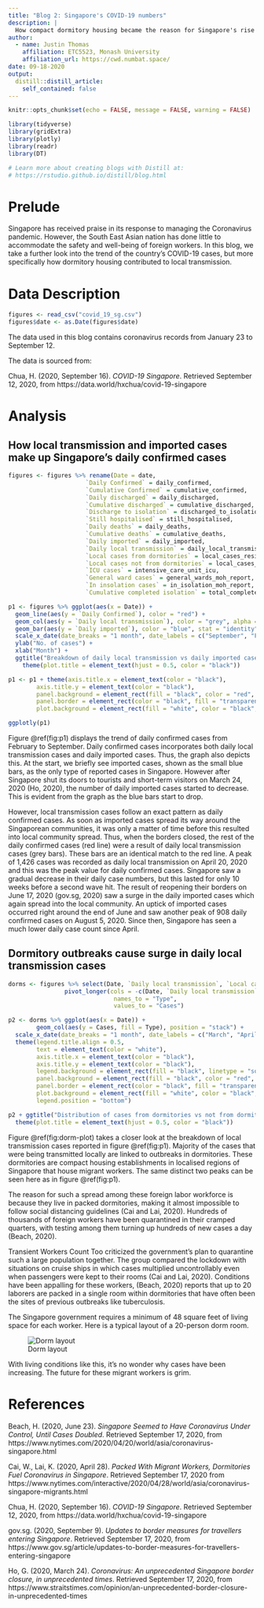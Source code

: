 ```yaml
---
title: "Blog 2: Singapore's COVID-19 numbers"
description: |
  How compact dormitory housing became the reason for Singapore's rise in case numbers.
author:
  - name: Justin Thomas 
    affiliation: ETC5523, Monash University
    affiliation_url: https://cwd.numbat.space/
date: 09-18-2020
output:
  distill::distill_article:
    self_contained: false
---
```


```r
knitr::opts_chunk$set(echo = FALSE, message = FALSE, warning = FALSE)

library(tidyverse)
library(gridExtra)
library(plotly)
library(readr)
library(DT)

# Learn more about creating blogs with Distill at:
# https://rstudio.github.io/distill/blog.html

```

# Prelude

Singapore has received praise in its response to managing the Coronavirus pandemic. However, the South East Asian nation has done little to accommodate the safety and well-being of foreign workers. In this blog, we take a further look into the trend of the country's COVID-19 cases, but more specifically how dormitory housing contributed to local transmission.

# Data Description

```r
figures <- read_csv("covid_19_sg.csv")
figures$date <- as.Date(figures$date)
```

The data used in this blog contains coronavirus records from January 23 to September 12.

The data is sourced from:

Chua, H. (2020, September 16). *COVID-19 Singapore*. Retrieved September 12, 2020, from https://data.world/hxchua/covid-19-singapore


# Analysis

## How local transmission and imported cases make up Singapore's daily confirmed cases

```r
figures <- figures %>% rename(Date = date, 
                      `Daily Confirmed` = daily_confirmed,
                      `Cumulative Confirmed` = cumulative_confirmed,
                      `Daily discharged` = daily_discharged,
                      `Cumulative discharged` = cumulative_discharged,
                      `Discharge to isolation` = discharged_to_isolation,
                      `Still hospitalised` = still_hospitalised,
                      `Daily deaths` = daily_deaths,
                      `Cumulative deaths` = cumulative_deaths,
                      `Daily imported` = daily_imported,
                      `Daily local transmission` = daily_local_transmission,
                      `Local cases from dormitories` = local_cases_residing_in_dorms_moh_report,
                      `Local cases not from dormitories` = local_cases_not_residing_in_doms_moh_report,
                      `ICU cases` = intensive_care_unit_icu,
                      `General ward cases` = general_wards_moh_report,
                      `In insolation cases` = in_isolation_moh_report,
                      `Cumulative completed isolation` = total_completed_isolation_moh_report)
```

```r
p1 <- figures %>% ggplot(aes(x = Date)) +
  geom_line(aes(y = `Daily Confirmed`), color = "red") +
  geom_col(aes(y = `Daily local transmission`), color = "grey", alpha = 0.8) +
  geom_bar(aes(y = `Daily imported`), color = "blue", stat = "identity", position = "stack") +
  scale_x_date(date_breaks = "1 month", date_labels = c("September", "February", "March", "April", "May", "June", "July", "August")) +
  ylab("No. of cases") +
  xlab("Month") +
  ggtitle("Breakdown of daily local transmission vs daily imported cases") +
    theme(plot.title = element_text(hjust = 0.5, color = "black"))

p1 <- p1 + theme(axis.title.x = element_text(color = "black"),
        axis.title.y = element_text(color = "black"),
        panel.background = element_rect(fill = "black", color = "red", size = 3),
        panel.border = element_rect(color = "black", fill = "transparent", size = 3),
        plot.background = element_rect(fill = "white", color = "black", size = 1.5))

ggplotly(p1)
```

Figure \@ref(fig:p1) displays the trend of daily confirmed cases from February to September. 
Daily confirmed cases incorporates both daily local transmission cases and daily imported cases. Thus, the graph also depicts this. At the start, we briefly see imported cases, shown as the small blue bars, as the only type of reported cases in Singapore. However after Singapore shut its doors to tourists and short-term visitors on March 24, 2020 (Ho, 2020), the number of daily imported cases started to decrease. This is evident from the graph as the blue bars start to drop.

However, local transmission cases follow an exact pattern as daily confirmed cases. As soon as imported cases spread its way around the Singaporean communities, it was only a matter of time before this resulted into local community spread. Thus, when the borders closed, the rest of the daily confirmed cases (red line) were a result of daily local transmission cases (grey bars). These bars are an identical match to the red line. A peak of 1,426 cases was recorded as daily local transmission on April 20, 2020 and this was the peak value for daily confirmed cases. Singapore saw a gradual decrease in their daily case numbers, but this lasted for only 10 weeks before a second wave hit. The result of reopening their borders on June 17, 2020 (gov.sg, 2020) saw a surge in the daily imported cases which again spread into the local community. An uptick of imported cases occurred right around the end of June and saw another peak of 908 daily confirmed cases on August 5, 2020. Since then, Singapore has seen a much lower daily case count since April.

## Dormitory outbreaks cause surge in daily local transmission cases

```r
dorms <- figures %>% select(Date, `Daily local transmission`, `Local cases from dormitories`, `Local cases not from dormitories`) %>% 
                pivot_longer(cols = -c(Date, `Daily local transmission`),
                              names_to = "Type",
                              values_to = "Cases")
```

```r
p2 <- dorms %>% ggplot(aes(x = Date)) +
        geom_col(aes(y = Cases, fill = Type), position = "stack") + 
  scale_x_date(date_breaks = "1 month", date_labels = c("March", "April", "May", "June", "July", "August", "September")) + 
  theme(legend.title.align = 0.5,
        text = element_text(color = "white"),
        axis.title.x = element_text(color = "black"),
        axis.title.y = element_text(color = "black"),
        legend.background = element_rect(fill = "black", linetype = "solid"),
        panel.background = element_rect(fill = "black", color = "red", size = 3),
        panel.border = element_rect(color = "black", fill = "transparent", size = 3),
        plot.background = element_rect(fill = "white", color = "black", size = 1.5),
        legend.position = "bottom") 

p2 + ggtitle("Distribution of cases from dormitories vs not from dormitories") +
  theme(plot.title = element_text(hjust = 0.5, color = "black"))
```


Figure \@ref(fig:dorm-plot) takes a closer look at the breakdown of local transmission cases reported in figure \@ref(fig:p1). Majority of the cases that were being transmitted locally are linked to outbreaks in dormitories. These dormitories are compact housing establishments in localised regions of Singapore that house migrant workers. The same distinct two peaks can be seen here as in figure \@ref(fig:p1). 

The reason for such a spread among these foreign labor workforce is because they live in packed dormitories, making it almost impossible to follow social distancing guidelines (Cai and Lai, 2020). Hundreds of thousands of foreign workers have been quarantined in their cramped quarters, with testing among them turning up hundreds of new cases a day (Beach, 2020).

Transient Workers Count Too criticized the government’s plan to quarantine such a large population together. The group compared the lockdown with situations on cruise ships in which cases multiplied uncontrollably even when passengers were kept to their rooms (Cai and Lai, 2020). Conditions have been appalling for these workers, (Beach, 2020) reports that up to 20 laborers are packed in a single room within dormitories that have often been the sites of previous outbreaks like tuberculosis.

The Singapore government requires a minimum of 48 square feet of living space for each worker. Here is a typical layout of a 20-person dorm room.

![Dorm layout](layout2.jpg)

With living conditions like this, it's no wonder why cases have been increasing. The future for these migrant workers is grim.

# References

Beach, H. (2020, June 23). *Singapore Seemed to Have Coronavirus Under Control, Until Cases Doubled*. Retrieved September 17, 2020, from
https://www.nytimes.com/2020/04/20/world/asia/coronavirus-singapore.html

Cai, W., Lai, K. (2020, April 28). *Packed With Migrant Workers, Dormitories Fuel Coronavirus in Singapore*. Retrieved September 17, 2020 from
https://www.nytimes.com/interactive/2020/04/28/world/asia/coronavirus-singapore-migrants.html

Chua, H. (2020, September 16). *COVID-19 Singapore*. Retrieved September 12, 2020, from https://data.world/hxchua/covid-19-singapore

gov.sg. (2020, September 9). *Updates to border measures for travellers entering Singapore*. Retrieved September 17, 2020, from
https://www.gov.sg/article/updates-to-border-measures-for-travellers-entering-singapore

Ho, G. (2020, March 24). *Coronavirus: An unprecedented Singapore border closure, in unprecedented times*. Retrieved September 17, 2020, from https://www.straitstimes.com/opinion/an-unprecedented-border-closure-in-unprecedented-times
